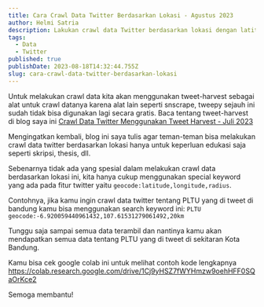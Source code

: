 ```yaml
---
title: Cara Crawl Data Twitter Berdasarkan Lokasi - Agustus 2023
author: Helmi Satria
description: Lakukan crawl data Twitter berdasarkan lokasi dengan latitude, longitude, radius. Atasi batasan dan gunakan dengan bijak. Masih bekerja di Agustus 2023.
tags:
  - Data
  - Twitter
published: true
publishDate: 2023-08-18T14:32:44.755Z
slug: cara-crawl-data-twitter-berdasarkan-lokasi
---
```


Untuk melakukan crawl data kita akan menggunakan tweet-harvest sebagai alat untuk crawl datanya karena alat lain seperti snscrape, tweepy sejauh ini sudah tidak bisa digunakan lagi secara gratis. Baca tentang tweet-harvest di blog saya ini [Crawl Data Twitter Menggunakan Tweet Harvest - Juli 2023](https://helmisatria.com/blog/crawl-data-twitter-menggunakan-tweet-harvest)

Mengingatkan kembali, blog ini saya tulis agar teman-teman bisa melakukan crawl data twitter berdasarkan lokasi hanya untuk keperluan edukasi saja seperti skripsi, thesis, dll.

Sebenarnya tidak ada yang spesial dalam melakukan crawl data berdasarkan lokasi ini, kita hanya cukup menggunakan special keyword yang ada pada fitur twitter yaitu `geocode:latitude,longitude,radius`.

Contohnya, jika kamu ingin crawl data twitter tentang PLTU yang di tweet di bandung kamu bisa menggunakan search keyword ini: `PLTU geocode:-6.920059440961432,107.61531279061492,20km`

Tunggu saja sampai semua data terambil dan nantinya kamu akan mendapatkan semua data tentang PLTU yang di tweet di sekitaran Kota Bandung.

Kamu bisa cek google colab ini untuk melihat contoh kode lengkapnya https://colab.research.google.com/drive/1Cj9yHSZ7fWYHmzw9oehHFF0SQaOrKce2

Semoga membantu!
